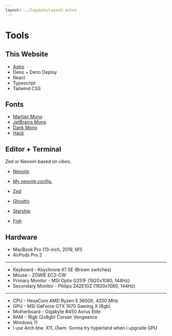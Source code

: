 ```yaml
---
layout: ../layouts/Layout.astro
---
```


# Tools
## This Website

- [Astro](https://astro.build/)
- Deno + Deno Deploy
- React
- Typescript
- Tailwind CSS

## Fonts

- [Martian Mono](https://evilmartians.com/products/martian-mono)
- [JetBrains Mono](https://www.jetbrains.com/lp/mono/)
- [Dank Mono](https://philpl.gumroad.com/l/dank-mono)
- [Hack](https://sourcefoundry.org/hack/)

## Editor + Terminal

Zed or Neovim based on vibes.
- [Neovim](https://neovim.io/)
- [My neovim config.](https://github.com/johnbakhmat/kickstart.nvim)

- [Zed](https://zed.dev/)

- [Ghostty](https://mitchellh.com/ghostty)
- [Starship](https://starship.rs/)
- [Fish](https://fishshell.com/)

## Hardware

- MacBook Pro (13-inch, 2019, M1)
- AirPods Pro 2

<hr class="my-2 py-0 w-5/12" />

- Keyboard - Keychrone K1 SE (Brown switches)
- Mouse - ZOWIE EC2-CW
- Primary Monitor -  MSI Optix G251F (1920x1080, 144Hz)
- Secondary Monitor - Philips 242E1GZ (1920x1080, 144Hz)

<hr class="my-2 py-0 w-5/12" />

- CPU - HexaCore AMD Ryzen 5 3600X, 4200 MHz
- GPU - MSI GeForce GTX 1070 Gaming X (8gb)
- Motherboard - Gigabyte B450 Aorus Elite
- RAM - 16gb (2x8gb) Corsair Vengeance
- Windows 11
- I use Arch btw. X11, i3wm. Gonna try hyperland when i upgrade GPU

